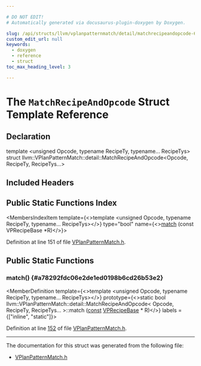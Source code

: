 ```yaml
---

# DO NOT EDIT!
# Automatically generated via docusaurus-plugin-doxygen by Doxygen.

slug: /api/structs/llvm/vplanpatternmatch/detail/matchrecipeandopcode-60f16c973140b520374729ea2bfc13a5
custom_edit_url: null
keywords:
  - doxygen
  - reference
  - struct
toc_max_heading_level: 3

---
```





# The `MatchRecipeAndOpcode` Struct Template Reference

<DoxygenPage pluginConfig={pluginConfig}>



## Declaration

<CodeBlock>template &lt;unsigned Opcode, typename RecipeTy, typename... RecipeTys&gt;
struct llvm::VPlanPatternMatch::detail::MatchRecipeAndOpcode&lt;Opcode, RecipeTy, RecipeTys...&gt;</CodeBlock>

## Included Headers

<IncludesList>
<IncludesListItem
  filePath="Transforms/Vectorize/VPlanPatternMatch.h"
  permalink="/docs/api/files/lib/lib/transforms/lib/transforms/vectorize/vplanpatternmatch-h"
  isLocal="true" />
</IncludesList>

## Public Static Functions Index

<MembersIndex>

<MembersIndexItem
  template={<>template &lt;unsigned Opcode, typename RecipeTy, typename... RecipeTys&gt;</>}
  type="bool"
  name={<><a href="#a78292fdc06e2de1ed0198b6cd26b53e2">match</a> (const VPRecipeBase &#42;R)</>}>
</MembersIndexItem>

</MembersIndex>


Definition at line 151 of file <a href="/docs/api/files/lib/lib/transforms/lib/transforms/vectorize/vplanpatternmatch-h">VPlanPatternMatch.h</a>.

<SectionDefinition>

## Public Static Functions

### match() {#a78292fdc06e2de1ed0198b6cd26b53e2}

<MemberDefinition
  template={<>template &lt;unsigned Opcode, typename RecipeTy, typename... RecipeTys&gt;</>}
  prototype={<>static bool llvm::VPlanPatternMatch::detail::MatchRecipeAndOpcode&lt; Opcode, RecipeTy, RecipeTys... &gt;::match (<a href="/docs/api/files/lib/lib/target/lib/target/aarch64/aarch64promoteconstant-cpp/#a90f8350fecae261c25be85d38b451bff">const</a> <a href="/docs/api/classes/llvm/vprecipebase">VPRecipeBase</a> &#42; R)</>}
  labels = {["inline", "static"]}>

Definition at line <a href="/docs/api/files/lib/lib/transforms/lib/transforms/vectorize/vplanpatternmatch-h/#l00152">152</a> of file <a href="/docs/api/files/lib/lib/transforms/lib/transforms/vectorize/vplanpatternmatch-h">VPlanPatternMatch.h</a>.
</MemberDefinition>

</SectionDefinition>

<hr/>

The documentation for this struct was generated from the following file:

<ul>
<li><a href="/docs/api/files/lib/lib/transforms/lib/transforms/vectorize/vplanpatternmatch-h">VPlanPatternMatch.h</a></li>
</ul>

</DoxygenPage>
